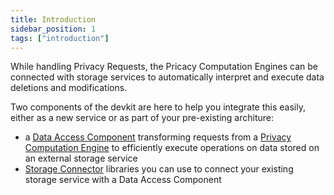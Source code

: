 ```yaml
---
title: Introduction
sidebar_position: 1
tags: ["introduction"]
---
```


While handling Privacy Requests, the Pricacy Computation Engines can be connected with storage services to automatically interpret and execute data deletions and modifications.

Two components of the devkit are here to help you integrate this easily, either as a new service or as part of your pre-existing architure:

- a [Data Access Component](./data-access) transforming requests from a [Privacy Computation Engine](/docs/computation) to efficiently execute operations on data stored on an external storage service
- [Storage Connector](./connection) libraries you can use to connect your existing storage service with a Data Access Component
